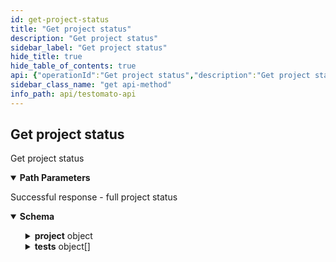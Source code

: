 ```yaml
---
id: get-project-status
title: "Get project status"
description: "Get project status"
sidebar_label: "Get project status"
hide_title: true
hide_table_of_contents: true
api: {"operationId":"Get project status","description":"Get project status","tags":["Project"],"security":[{"ApiToken":[]}],"responses":{"200":{"description":"Successful response - full project status","content":{"application/json":{"schema":{"properties":{"project":{"type":"object","description":"Basic project information","properties":{"id":{"type":"string","description":"A unique Project ID"},"lastRun":{"type":"integer","description":"Unix timestamp of last run","example":1665407081},"lastChange":{"type":"integer","description":"Unix timestamp of last change","example":1665263416},"reported":{"type":"string","description":"Was reported","example":"ok"},"status":{"type":"string"},"msg":{"type":"string","description":"Longer message about project status","example":"Server returned HTTP status 200"},"shortMessage":{"type":"string","description":"Short project status message","example":200}}},"total":{"type":"integer","description":"Total count of checks","example":12},"failed":{"type":"integer","description":"How much check has failed","example":0},"now":{"type":"integer","description":"Current date time unix timestamp","example":1665407098},"tests":{"type":"array","items":{"type":"object","description":"A group of individual checks","properties":{"id":{"type":"string","example":"50a9f73014db3ae812000234","description":"Check id"},"enabled":{"type":"boolean","example":true,"default":true},"areaId":{"example":"55ae166c25b395537a8b6030","description":"Area ID"},"name":{"type":"string","example":"Homepage","description":"Name of check"},"url":{"type":"string","example":"https://testomato.com","description":"URL of check"},"notice":{"type":"string","example":"","description":"Check notice"},"type":{"type":"string","example":"simple","enum":["homepage","simple","favicon","robots"]},"run":{"type":"string","example":"completed","enum":["completed","running"]},"flags":{"type":"array","description":"Test flags e.g. `configured`","example":["configured"],"items":{"type":"string"}},"status":{"type":"object","properties":{"status":{"type":"string","example":"ok"},"failures":{"type":"array","items":{"type":"string"}},"rules":{"type":"array","items":{"type":"object","properties":{"type":{"type":"string","default":"text","description":"Type of check","enum":["text html status header location title meta-description meta-og:title meta-og:description meta-og:image meta-og:image meta-og:image meta-og:type meta-og:url meta-og:site_name meta-og:locale meta-og:updated_time meta-og:logo meta-article:modified_time meta-article:published_time meta-article:publisher meta-article:section meta-article:tag meta-twitter:title meta-twitter:image meta-twitter:image meta-twitter:description meta-twitter:card meta-twitter:site meta-twitter:creator meta-itemprop:name meta-itemprop:author meta-itemprop:description meta-itemprop:image"],"example":"text"},"op":{"type":"string","enum":["eq","sub","!sub","match","!match","xpath"],"example":"sub","description":"Operators can be: `eq` is equal to, `sub` contains, `!sub` does not contains,  `match` for exact match, `!match` for does not match and `xpath` for Xpath checks.\n"},"val":{"type":"string","example":123456,"description":"Value that will be used for check"},"origin":{"type":"string","example":"check","description":"Original of the check"},"templateId":{"type":"string","description":"Optional parameter if check use a Template"},"order":{"type":"integer","description":"Order of the check"}}}},"response":{"type":"object","properties":{"status":{"type":"string","example":200},"httpStatus":{"type":"string","example":200},"baseUrl":{"type":"string","example":"https://testomato.com"},"contentType":{"type":"string","example":"text/html"},"httpHeader":{"type":"string","example":":status: 200\r\nserver: nginx\r\ndate: Mon, 10 Oct 2022 15:04:05 GMT\r\ncontent-type: text/html;"},"processTime":{"type":"number","example":0.037},"size":{"type":"number","description":"Size of response in case of check error","example":false},"redirects":{"type":"array","description":"List of redirections","items":{"type":"string"}},"timing":{"type":"array","items":{"properties":{"metrics":{"type":"string"},"value":{"type":"integer"}},"example":{"metrics":"DNS Lookup","value":1}}}}}}},"templateId":{"type":"string","description":"Template ID if any","example":""},"templateVars":{"type":"array","description":"Template variables if any","example":[],"items":{"type":"string"}},"options":{"type":"object","properties":{"2":{"type":"boolean","default":false,"description":"Allow HTTP/1 requests only"},"6":{"type":"boolean","default":false,"description":"Allow only IPv6 request"},"g":{"type":"boolean","default":false,"description":"Do not accept gzip encoding"},"l":{"type":"boolean","default":false,"description":"Do not follow redirects"},"w":{"type":"string","default":"","description":"Extra HTTP headers separated"}}}}}}}}}}}},"parameters":[{"name":"id","description":"A unique project ID","example":"5e9602e7a39e5a46428b457f","allowEmptyValue":false,"required":true,"in":"path","schema":{"type":"string"}}],"method":"get","path":"/project/{id}/status","servers":[{"url":"https://testomato.com/api/","description":"Testomato"}],"securitySchemes":{"ApiToken":{"description":"The Testomato API Token can be obtained from the [User Profile](https://www.testomato.com/user/profile) \nor directly through the API by a `POST` request send to `/api/authenticate` visit \n[Get API token](/api/get-api-token) for more information.\n\nTestomato API token use [JWT schema](https://jwt.io/).\n","type":"http","scheme":"bearer","bearerFormat":"JWT"}},"info":{"title":"Testomato API","description":"If you would like to participate in the future development of our\nroadmap, please don't be shy! We'd love to hear your suggestions:\nsupport@testomato.com\n","termsOfService":"https://www.testomato.com/terms-of-service","version":"1.0.0","contact":{"email":"support@testomato.com"}},"postman":{"name":"Get project status","description":{"content":"Get project status","type":"text/plain"},"url":{"path":["project",":id","status"],"host":["{{baseUrl}}"],"query":[],"variable":[{"disabled":false,"description":{"content":"(Required) A unique project ID","type":"text/plain"},"type":"any","value":"","key":"id"}]},"header":[{"key":"Accept","value":"application/json"}],"method":"GET","auth":{"type":"bearer","bearer":[{"type":"any","value":"<Bearer Token>","key":"token"}]}}}
sidebar_class_name: "get api-method"
info_path: api/testomato-api
---
```



## Get project status



Get project status

<details style={{"marginBottom":"1rem"}} data-collapsed={false} open={true}><summary style={{}}><strong>Path Parameters</strong></summary><div><ul><ParamsItem className={"paramsItem"} param={{"name":"id","description":"A unique project ID","example":"5e9602e7a39e5a46428b457f","allowEmptyValue":false,"required":true,"in":"path","schema":{"type":"string"}}}></ParamsItem></ul></div></details><div><ApiTabs><TabItem label={"200"} value={"200"}><div>

Successful response - full project status

</div><div><MimeTabs schemaType={"response"}><TabItem label={"application/json"} value={"application/json"}><SchemaTabs><TabItem label={"Schema"} value={"Schema"}><details style={{}} data-collapsed={false} open={true}><summary style={{"textAlign":"left"}}><strong>Schema</strong></summary><div style={{"textAlign":"left","marginLeft":"1rem"}}></div><ul style={{"marginLeft":"1rem"}}><SchemaItem collapsible={true} className={"schemaItem"}><details style={{}}><summary style={{}}><strong>project</strong><span style={{"opacity":"0.6"}}> object</span></summary><div style={{"marginLeft":"1rem"}}><div style={{"marginTop":".5rem","marginBottom":".5rem"}}>

Basic project information

</div><SchemaItem collapsible={false} name={"id"} required={false} schemaDescription={"A unique Project ID"} schemaName={"string"} qualifierMessage={undefined} defaultValue={undefined}></SchemaItem><SchemaItem collapsible={false} name={"lastRun"} required={false} schemaDescription={"Unix timestamp of last run"} schemaName={"integer"} qualifierMessage={undefined} defaultValue={undefined}></SchemaItem><SchemaItem collapsible={false} name={"lastChange"} required={false} schemaDescription={"Unix timestamp of last change"} schemaName={"integer"} qualifierMessage={undefined} defaultValue={undefined}></SchemaItem><SchemaItem collapsible={false} name={"reported"} required={false} schemaDescription={"Was reported"} schemaName={"string"} qualifierMessage={undefined} defaultValue={undefined}></SchemaItem><SchemaItem collapsible={false} name={"status"} required={false} schemaDescription={undefined} schemaName={"string"} qualifierMessage={undefined} defaultValue={undefined}></SchemaItem><SchemaItem collapsible={false} name={"msg"} required={false} schemaDescription={"Longer message about project status"} schemaName={"string"} qualifierMessage={undefined} defaultValue={undefined}></SchemaItem><SchemaItem collapsible={false} name={"shortMessage"} required={false} schemaDescription={"Short project status message"} schemaName={"string"} qualifierMessage={undefined} defaultValue={undefined}></SchemaItem></div></details></SchemaItem><SchemaItem collapsible={false} name={"total"} required={false} schemaDescription={"Total count of checks"} schemaName={"integer"} qualifierMessage={undefined} defaultValue={undefined}></SchemaItem><SchemaItem collapsible={false} name={"failed"} required={false} schemaDescription={"How much check has failed"} schemaName={"integer"} qualifierMessage={undefined} defaultValue={undefined}></SchemaItem><SchemaItem collapsible={false} name={"now"} required={false} schemaDescription={"Current date time unix timestamp"} schemaName={"integer"} qualifierMessage={undefined} defaultValue={undefined}></SchemaItem><SchemaItem collapsible={true} className={"schemaItem"}><details style={{}}><summary style={{}}><strong>tests</strong><span style={{"opacity":"0.6"}}> object[]</span></summary><div style={{"marginLeft":"1rem"}}><SchemaItem collapsible={false} name={"id"} required={false} schemaDescription={"Check id"} schemaName={"string"} qualifierMessage={undefined} defaultValue={undefined}></SchemaItem><SchemaItem collapsible={false} name={"enabled"} required={false} schemaDescription={undefined} schemaName={"boolean"} qualifierMessage={undefined} defaultValue={true}></SchemaItem><SchemaItem collapsible={false} name={"areaId"} required={false} schemaDescription={"Area ID"} schemaName={""} qualifierMessage={undefined} defaultValue={undefined}></SchemaItem><SchemaItem collapsible={false} name={"name"} required={false} schemaDescription={"Name of check"} schemaName={"string"} qualifierMessage={undefined} defaultValue={undefined}></SchemaItem><SchemaItem collapsible={false} name={"url"} required={false} schemaDescription={"URL of check"} schemaName={"string"} qualifierMessage={undefined} defaultValue={undefined}></SchemaItem><SchemaItem collapsible={false} name={"notice"} required={false} schemaDescription={"Check notice"} schemaName={"string"} qualifierMessage={undefined} defaultValue={undefined}></SchemaItem><SchemaItem collapsible={false} name={"type"} required={false} schemaDescription={undefined} schemaName={"string"} qualifierMessage={"**Possible values:** [`homepage`, `simple`, `favicon`, `robots`]"} defaultValue={undefined}></SchemaItem><SchemaItem collapsible={false} name={"run"} required={false} schemaDescription={undefined} schemaName={"string"} qualifierMessage={"**Possible values:** [`completed`, `running`]"} defaultValue={undefined}></SchemaItem><SchemaItem collapsible={false} name={"flags"} required={false} schemaDescription={"Test flags e.g. `configured`"} schemaName={"string[]"} qualifierMessage={undefined} defaultValue={undefined}></SchemaItem><SchemaItem collapsible={true} className={"schemaItem"}><details style={{}}><summary style={{}}><strong>status</strong><span style={{"opacity":"0.6"}}> object</span></summary><div style={{"marginLeft":"1rem"}}><SchemaItem collapsible={false} name={"status"} required={false} schemaDescription={undefined} schemaName={"string"} qualifierMessage={undefined} defaultValue={undefined}></SchemaItem><SchemaItem collapsible={false} name={"failures"} required={false} schemaDescription={undefined} schemaName={"string[]"} qualifierMessage={undefined} defaultValue={undefined}></SchemaItem><SchemaItem collapsible={true} className={"schemaItem"}><details style={{}}><summary style={{}}><strong>rules</strong><span style={{"opacity":"0.6"}}> object[]</span></summary><div style={{"marginLeft":"1rem"}}><SchemaItem collapsible={false} name={"type"} required={false} schemaDescription={"Type of check"} schemaName={"string"} qualifierMessage={"**Possible values:** [`text html status header location title meta-description meta-og:title meta-og:description meta-og:image meta-og:image meta-og:image meta-og:type meta-og:url meta-og:site_name meta-og:locale meta-og:updated_time meta-og:logo meta-article:modified_time meta-article:published_time meta-article:publisher meta-article:section meta-article:tag meta-twitter:title meta-twitter:image meta-twitter:image meta-twitter:description meta-twitter:card meta-twitter:site meta-twitter:creator meta-itemprop:name meta-itemprop:author meta-itemprop:description meta-itemprop:image`]"} defaultValue={"text"}></SchemaItem><SchemaItem collapsible={false} name={"op"} required={false} schemaDescription={"Operators can be: `eq` is equal to, `sub` contains, `!sub` does not contains,  `match` for exact match, `!match` for does not match and `xpath` for Xpath checks.\n"} schemaName={"string"} qualifierMessage={"**Possible values:** [`eq`, `sub`, `!sub`, `match`, `!match`, `xpath`]"} defaultValue={undefined}></SchemaItem><SchemaItem collapsible={false} name={"val"} required={false} schemaDescription={"Value that will be used for check"} schemaName={"string"} qualifierMessage={undefined} defaultValue={undefined}></SchemaItem><SchemaItem collapsible={false} name={"origin"} required={false} schemaDescription={"Original of the check"} schemaName={"string"} qualifierMessage={undefined} defaultValue={undefined}></SchemaItem><SchemaItem collapsible={false} name={"templateId"} required={false} schemaDescription={"Optional parameter if check use a Template"} schemaName={"string"} qualifierMessage={undefined} defaultValue={undefined}></SchemaItem><SchemaItem collapsible={false} name={"order"} required={false} schemaDescription={"Order of the check"} schemaName={"integer"} qualifierMessage={undefined} defaultValue={undefined}></SchemaItem></div></details></SchemaItem><SchemaItem collapsible={true} className={"schemaItem"}><details style={{}}><summary style={{}}><strong>response</strong><span style={{"opacity":"0.6"}}> object</span></summary><div style={{"marginLeft":"1rem"}}><SchemaItem collapsible={false} name={"status"} required={false} schemaDescription={undefined} schemaName={"string"} qualifierMessage={undefined} defaultValue={undefined}></SchemaItem><SchemaItem collapsible={false} name={"httpStatus"} required={false} schemaDescription={undefined} schemaName={"string"} qualifierMessage={undefined} defaultValue={undefined}></SchemaItem><SchemaItem collapsible={false} name={"baseUrl"} required={false} schemaDescription={undefined} schemaName={"string"} qualifierMessage={undefined} defaultValue={undefined}></SchemaItem><SchemaItem collapsible={false} name={"contentType"} required={false} schemaDescription={undefined} schemaName={"string"} qualifierMessage={undefined} defaultValue={undefined}></SchemaItem><SchemaItem collapsible={false} name={"httpHeader"} required={false} schemaDescription={undefined} schemaName={"string"} qualifierMessage={undefined} defaultValue={undefined}></SchemaItem><SchemaItem collapsible={false} name={"processTime"} required={false} schemaDescription={undefined} schemaName={"number"} qualifierMessage={undefined} defaultValue={undefined}></SchemaItem><SchemaItem collapsible={false} name={"size"} required={false} schemaDescription={"Size of response in case of check error"} schemaName={"number"} qualifierMessage={undefined} defaultValue={undefined}></SchemaItem><SchemaItem collapsible={false} name={"redirects"} required={false} schemaDescription={"List of redirections"} schemaName={"string[]"} qualifierMessage={undefined} defaultValue={undefined}></SchemaItem><SchemaItem collapsible={true} className={"schemaItem"}><details style={{}}><summary style={{}}><strong>timing</strong><span style={{"opacity":"0.6"}}> undefined[]</span></summary><div style={{"marginLeft":"1rem"}}><SchemaItem collapsible={false} name={"metrics"} required={false} schemaDescription={undefined} schemaName={"string"} qualifierMessage={undefined} defaultValue={undefined}></SchemaItem><SchemaItem collapsible={false} name={"value"} required={false} schemaDescription={undefined} schemaName={"integer"} qualifierMessage={undefined} defaultValue={undefined}></SchemaItem></div></details></SchemaItem></div></details></SchemaItem></div></details></SchemaItem><SchemaItem collapsible={false} name={"templateId"} required={false} schemaDescription={"Template ID if any"} schemaName={"string"} qualifierMessage={undefined} defaultValue={undefined}></SchemaItem><SchemaItem collapsible={false} name={"templateVars"} required={false} schemaDescription={"Template variables if any"} schemaName={"string[]"} qualifierMessage={undefined} defaultValue={undefined}></SchemaItem><SchemaItem collapsible={true} className={"schemaItem"}><details style={{}}><summary style={{}}><strong>options</strong><span style={{"opacity":"0.6"}}> object</span></summary><div style={{"marginLeft":"1rem"}}><SchemaItem collapsible={false} name={"2"} required={false} schemaDescription={"Allow HTTP/1 requests only"} schemaName={"boolean"} qualifierMessage={undefined} defaultValue={false}></SchemaItem><SchemaItem collapsible={false} name={"6"} required={false} schemaDescription={"Allow only IPv6 request"} schemaName={"boolean"} qualifierMessage={undefined} defaultValue={false}></SchemaItem><SchemaItem collapsible={false} name={"g"} required={false} schemaDescription={"Do not accept gzip encoding"} schemaName={"boolean"} qualifierMessage={undefined} defaultValue={false}></SchemaItem><SchemaItem collapsible={false} name={"l"} required={false} schemaDescription={"Do not follow redirects"} schemaName={"boolean"} qualifierMessage={undefined} defaultValue={false}></SchemaItem><SchemaItem collapsible={false} name={"w"} required={false} schemaDescription={"Extra HTTP headers separated"} schemaName={"string"} qualifierMessage={undefined} defaultValue={""}></SchemaItem></div></details></SchemaItem></div></details></SchemaItem></ul></details></TabItem><TabItem label={"Example (from schema)"} value={"Example (from schema)"}><ResponseSamples responseExample={"{\n  \"project\": {\n    \"id\": \"string\",\n    \"lastRun\": 1665407081,\n    \"lastChange\": 1665263416,\n    \"reported\": \"ok\",\n    \"status\": \"string\",\n    \"msg\": \"Server returned HTTP status 200\",\n    \"shortMessage\": 200\n  },\n  \"total\": 12,\n  \"failed\": 0,\n  \"now\": 1665407098,\n  \"tests\": [\n    {\n      \"id\": \"50a9f73014db3ae812000234\",\n      \"enabled\": true,\n      \"areaId\": \"55ae166c25b395537a8b6030\",\n      \"name\": \"Homepage\",\n      \"url\": \"https://testomato.com\",\n      \"notice\": \"\",\n      \"type\": \"simple\",\n      \"run\": \"completed\",\n      \"flags\": [\n        \"configured\"\n      ],\n      \"status\": {\n        \"status\": \"ok\",\n        \"failures\": [\n          \"string\"\n        ],\n        \"rules\": [\n          {\n            \"type\": \"text\",\n            \"op\": \"sub\",\n            \"val\": 123456,\n            \"origin\": \"check\",\n            \"templateId\": \"string\",\n            \"order\": 0\n          }\n        ],\n        \"response\": {\n          \"status\": 200,\n          \"httpStatus\": 200,\n          \"baseUrl\": \"https://testomato.com\",\n          \"contentType\": \"text/html\",\n          \"httpHeader\": \":status: 200\\r\\nserver: nginx\\r\\ndate: Mon, 10 Oct 2022 15:04:05 GMT\\r\\ncontent-type: text/html;\",\n          \"processTime\": 0.037,\n          \"size\": false,\n          \"redirects\": [\n            \"string\"\n          ],\n          \"timing\": [\n            {\n              \"metrics\": \"DNS Lookup\",\n              \"value\": 1\n            }\n          ]\n        }\n      },\n      \"templateId\": \"\",\n      \"templateVars\": [],\n      \"options\": {\n        \"2\": false,\n        \"6\": false,\n        \"g\": false,\n        \"l\": false,\n        \"w\": \"string\"\n      }\n    }\n  ]\n}"} language={"json"}></ResponseSamples></TabItem></SchemaTabs></TabItem></MimeTabs></div></TabItem></ApiTabs></div>
      